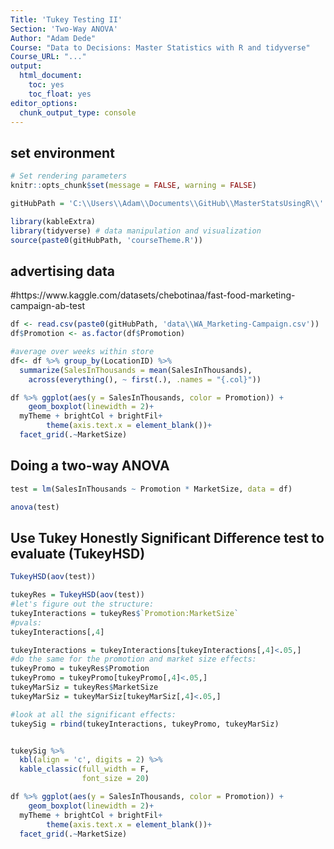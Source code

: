 ```yaml
---
Title: 'Tukey Testing II'
Section: 'Two-Way ANOVA'
Author: "Adam Dede"
Course: "Data to Decisions: Master Statistics with R and tidyverse"
Course_URL: "..." 
output:
  html_document:
    toc: yes
    toc_float: yes
editor_options:
  chunk_output_type: console
---
```



## set environment

```r

# Set rendering parameters
knitr::opts_chunk$set(message = FALSE, warning = FALSE)

gitHubPath = 'C:\\Users\\Adam\\Documents\\GitHub\\MasterStatsUsingR\\'

library(kableExtra)
library(tidyverse) # data manipulation and visualization
source(paste0(gitHubPath, 'courseTheme.R'))


```

## advertising data
#https://www.kaggle.com/datasets/chebotinaa/fast-food-marketing-campaign-ab-test

```r
df <- read.csv(paste0(gitHubPath, 'data\\WA_Marketing-Campaign.csv'))
df$Promotion <- as.factor(df$Promotion)

#average over weeks within store
df<- df %>% group_by(LocationID) %>%
  summarize(SalesInThousands = mean(SalesInThousands),
    across(everything(), ~ first(.), .names = "{.col}"))

df %>% ggplot(aes(y = SalesInThousands, color = Promotion)) + 
    geom_boxplot(linewidth = 2)+ 
  myTheme + brightCol + brightFil+
        theme(axis.text.x = element_blank())+
  facet_grid(.~MarketSize)


```

## Doing a two-way ANOVA

```r

test = lm(SalesInThousands ~ Promotion * MarketSize, data = df)

anova(test)


```

## Use Tukey Honestly Significant Difference test to evaluate (TukeyHSD)

```r

TukeyHSD(aov(test))

tukeyRes = TukeyHSD(aov(test))
#let's figure out the structure: 
tukeyInteractions = tukeyRes$`Promotion:MarketSize`
#pvals: 
tukeyInteractions[,4]

tukeyInteractions = tukeyInteractions[tukeyInteractions[,4]<.05,]
#do the same for the promotion and market size effects: 
tukeyPromo = tukeyRes$Promotion
tukeyPromo = tukeyPromo[tukeyPromo[,4]<.05,]
tukeyMarSiz = tukeyRes$MarketSize
tukeyMarSiz = tukeyMarSiz[tukeyMarSiz[,4]<.05,]

#look at all the significant effects: 
tukeySig = rbind(tukeyInteractions, tukeyPromo, tukeyMarSiz)


tukeySig %>% 
  kbl(align = 'c', digits = 2) %>% 
  kable_classic(full_width = F, 
                font_size = 20)

df %>% ggplot(aes(y = SalesInThousands, color = Promotion)) + 
    geom_boxplot(linewidth = 2)+ 
  myTheme + brightCol + brightFil+
        theme(axis.text.x = element_blank())+
  facet_grid(.~MarketSize)

```
